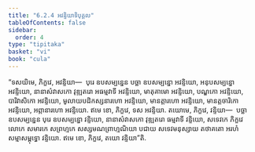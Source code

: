 ```yaml
---
title: "6.2.4 អវន្ទិយាទិបុគ្គល"
tableOfContents: false
sidebar:
  order: 4
type: "tipitaka"
basket: "vi"
book: "cula"
---
```



<DynamicBreadcrumb />

<Division number="312" book="cula">

<Paragraph number="1345" book="cula">
“ទសយិមេ, ភិក្ខវេ, អវន្ទិយា—  បុរេ ឧបសម្បន្នេន បច្ឆា ឧបសម្បន្នោ អវន្ទិយោ, អនុបសម្បន្នោ អវន្ទិយោ, នានាសំវាសកោ វុឌ្ឍតរោ អធម្មវាទី អវន្ទិយោ, មាតុគាមោ អវន្ទិយោ, បណ្ឌកោ អវន្ទិយោ, បារិវាសិកោ អវន្ទិយោ, មូលាយបដិកស្សនារហោ អវន្ទិយោ, មានត្តារហោ អវន្ទិយោ, មានត្តចារិកោ អវន្ទិយោ, អព្ភានារហោ អវន្ទិយោ. ឥមេ ខោ, ភិក្ខវេ, ទស អវន្ទិយា.
</Paragraph>

<Paragraph number="1346" book="cula">
តយោមេ, ភិក្ខវេ, វន្ទិយា—  បច្ឆា ឧបសម្បន្នេន បុរេ ឧបសម្បន្នោ វន្ទិយោ, នានាសំវាសកោ វុឌ្ឍតរោ ធម្មវាទី វន្ទិយោ, សទេវកេ ភិក្ខវេ លោកេ សមារកេ សព្រហ្មកេ សស្សមណព្រាហ្មណិយា បជាយ សទេវមនុស្សាយ តថាគតោ អរហំ សម្មាសម្ពុទ្ធោ វន្ទិយោ. ឥមេ ខោ, ភិក្ខវេ, តយោ វន្ទិយា”តិ.
</Paragraph>
</Division>